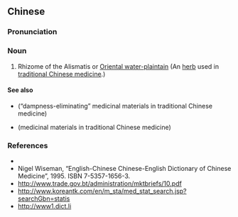 {{also|泽泻}}
==Chinese==
{{zh-forms|s=泽泻}}

===Pronunciation===
{{zh-pron
|m=zéxiè
|mn=te̍k-sià
|cat=n
}}

===Noun===
{{zh-noun}}

# Rhizome of the Alismatis or [[w:Alismataceae|Oriental water-plaintain]] (An [[herb]] used in [[traditional Chinese medicine]].)

====See also====
* {{l|zh|利湿药}} (“dampness-eliminating” medicinal materials in traditional Chinese medicine)
* {{l|zh|药材}} (medicinal materials in traditional Chinese medicine)

===References===
* {{pedialite|泽泻|lang=zh}}
* Nigel Wiseman, “English-Chinese Chinese-English Dictionary of Chinese Medicine”, 1995. ISBN 7-5357-1656-3.
* http://www.trade.gov.bt/administration/mktbriefs/10.pdf
* http://www.koreantk.com/en/m_sta/med_stat_search.jsp?searchGbn=statis
* http://www1.dict.li